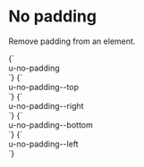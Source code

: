
<Meta title="Utilities/No padding" />

# No padding

Remove padding from an element.

<Canvas>
  <Story name="no-padding">
    {`
      <div class="u-bg--brand-2 u-padding">
        <div class="u-bg--background u-padding u-no-padding">u-no-padding</div>
      </div>
    `}
  </Story>
  <Story name="no-padding--top">
    {`
      <div class="u-bg--brand-2 u-padding">
        <div class="u-bg--background u-padding u-no-padding--top">u-no-padding--top</div>
      </div>
    `}
  </Story>
  <Story name="no-padding--right">
    {`
      <div class="u-bg--brand-2 u-padding">
        <div class="u-bg--background u-padding u-no-padding--right">u-no-padding--right</div>
      </div>
    `}
  </Story>
  <Story name="no-padding--bottom">
    {`
      <div class="u-bg--brand-2 u-padding">
        <div class="u-bg--background u-padding u-no-padding--bottom">u-no-padding--bottom</div>
      </div>
    `}
  </Story>
  <Story name="no-padding--left">
    {`
      <div class="u-bg--brand-2 u-padding">
        <div class="u-bg--background u-padding u-no-padding--left">u-no-padding--left</div>
      </div>
    `}
  </Story>
</Canvas>
